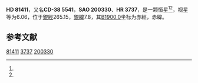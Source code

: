 {{Starbox begin
| name = HD 81411
}}
{{Starbox observe
| epoch = [[J2000.0|J2000.0]]
| constell = {{星座名待查}}<ref name=SIMBAD>{{cite web
 | url=http://simbad.u-strasbg.fr/simbad/sim-id?Ident=HR+3737
 | title =Pulsating variable Star
 | publisher=Centre de Données astronomiques de Strasbourg
 | work=SIMBAD
 | accessdate=2012-07-13}}</ref><ref name=DATA>{{cite web
 | url=http://vizier.u-strasbg.fr/viz-bin/VizieR-5?-out.add=.&-source=5050&-corr=PK=HR&-out.max=9999&HR=3737
 | title=VizieR Detailed Page
 | accessdate=2012-07-13
 | archive-date=2016-03-05
 | archive-url=https://web.archive.org/web/20160305004016/http://vizier.u-strasbg.fr/viz-bin/VizieR-5?-out.add=.&-source=5050&-corr=PK=HR&-out.max=9999&HR=3737
 | dead-url=no
 }}</ref>
| 星官 = 
| ra = {{RA|9|24|16.3}}<ref name=SIMBAD /><ref name=DATA />
| dec = {{DEC|-39|25|33}}<ref name=SIMBAD /><ref name=DATA />
| appmag_v = 6.06<ref name=SIMBAD /><ref name=DATA />
}}
{{Starbox character
| class = A7V:<ref name=SIMBAD /><ref name=DATA />
| b-v = 0.2<ref name=SIMBAD /><ref name=DATA />
| u-b = 0.1<ref name=SIMBAD /><ref name=DATA />
| r-i = 0.12<ref name=SIMBAD /><ref name=DATA />
| variable = 
}}
{{Starbox astrometry
| radial_v = 0.1
| prop_mo_ra = 8
| parallax = 
| p_error = 
}}
{{Starbox catalog
| names =CD-38 5541，[[SAO星表|SAO]] 200330，[[HD星表|HD]] 81411，[[HR星表|HR]] 3737}}
{{Starbox reference |Simbad=HR+3737}}
{{Starbox end}}

'''HD 81411'''，又名'''CD-38 5541'''，'''SAO 200330'''、'''HR 3737'''，是一颗恒星<ref name=SIMBAD /><ref name=DATA />，视星等为6.06，位于[[銀道座標系|銀經]]265.15，[[銀道座標系|銀緯]]7.8，其[[B1900.0|B1900.0]]坐标为赤經{{RA|9|20|18}}，赤緯{{DEC|-38|7.8|41}}。

== 参考文献 ==
{{reflist}}

{{star-stub}}

[[Category:HD和HDE天體|81411]]
[[Category:HR天體|3737]]
[[Category:SAO天體|200330]]
